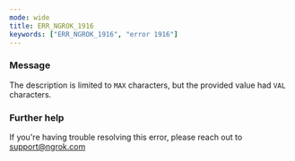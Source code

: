 ```yaml
---
mode: wide
title: ERR_NGROK_1916
keywords: ["ERR_NGROK_1916", "error 1916"]
---
```


### Message

The description is limited to `MAX` characters, but the provided value had `VAL` characters.

### Further help

If you're having trouble resolving this error, please reach out to [support@ngrok.com](mailto:support@ngrok.com?subject=Help%20with%20ERR_NGROK_1916)
